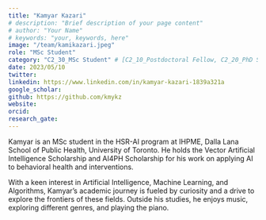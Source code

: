 ```yaml
---
title: "Kamyar Kazari"
# description: "Brief description of your page content"
# author: "Your Name"
# keywords: "your, keywords, here"
image: "/team/kamikazari.jpeg"
role: "MSc Student"
category: "C2_30_MSc Student" # [C2_10_Postdoctoral Fellow, C2_20_PhD Student, C2_30_MSc Student, C2_50_Intern, C2_40_Research Assistant, C2_60_Summer Student]
date: 2023/05/10
twitter:
linkedin: https://www.linkedin.com/in/kamyar-kazari-1839a321a
google_scholar: 
github: https://github.com/kmykz
website: 
orcid: 
research_gate:
---
```


Kamyar is an MSc student in the HSR-AI program at IHPME, Dalla Lana School of Public Health, University of Toronto. He holds the Vector Artificial Intelligence Scholarship and AI4PH Scholarship for his work on applying AI to behavioral health and interventions.

With a keen interest in Artificial Intelligence, Machine Learning, and Algorithms, Kamyar’s academic journey is fueled by curiosity and a drive to explore the frontiers of these fields. Outside his studies, he enjoys music, exploring different genres, and playing the piano.